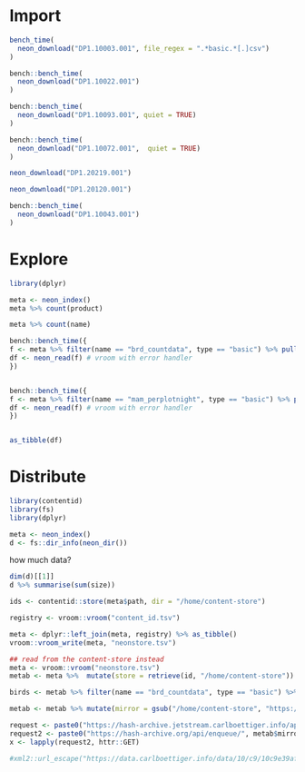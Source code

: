 
# Import

```r
bench_time(
  neon_download("DP1.10003.001", file_regex = ".*basic.*[.]csv")
)
```


```r
bench::bench_time(
  neon_download("DP1.10022.001")
)
```


```r
bench::bench_time(
  neon_download("DP1.10093.001", quiet = TRUE)
)
```

```r
bench::bench_time(
  neon_download("DP1.10072.001",  quiet = TRUE)
)
```

```r
neon_download("DP1.20219.001")
```

```r
neon_download("DP1.20120.001")
```


```r
bench::bench_time(
  neon_download("DP1.10043.001")
)
```


# Explore


```r
library(dplyr)

meta <- neon_index()
meta %>% count(product)
```


```r
meta %>% count(name)
```


```r

bench::bench_time({
f <- meta %>% filter(name == "brd_countdata", type == "basic") %>% pull(path)
df <- neon_read(f) # vroom with error handler
})



```


```r

bench::bench_time({
f <- meta %>% filter(name == "mam_perplotnight", type == "basic") %>% pull(path)
df <- neon_read(f) # vroom with error handler
})



```


```r
as_tibble(df)
```




# Distribute


```r
library(contentid)
library(fs)
library(dplyr)

```



```r
meta <- neon_index()
d <- fs::dir_info(neon_dir())
```

how much data?

```r
dim(d)[[1]]
d %>% summarise(sum(size))
```


```r
ids <- contentid::store(meta$path, dir = "/home/content-store")
```



```r
registry <- vroom::vroom("content_id.tsv")

meta <- dplyr::left_join(meta, registry) %>% as_tibble()
vroom::vroom_write(meta, "neonstore.tsv")

```


```r
## read from the content-store instead
meta <- vroom::vroom("neonstore.tsv")
metab <- meta %>%  mutate(store = retrieve(id, "/home/content-store"))
```


```r
birds <- metab %>% filter(name == "brd_countdata", type == "basic") %>% pull(store) %>% neon_read()

```

```r
metab <- metab %>% mutate(mirror = gsub("/home/content-store", "https://data.carlboettiger.info", store))

request <- paste0("https://hash-archive.jetstream.carlboettiger.info/api/enqueue/", metab$mirror)
request2 <- paste0("https://hash-archive.org/api/enqueue/", metab$mirror)
x <- lapply(request2, httr::GET)

#xml2::url_escape("https://data.carlboettiger.info/data/10/c9/10c9e39af827ecdba4255ded08ab7f8e2b6895ce58561236d1e26ff3fa097d20")
```



